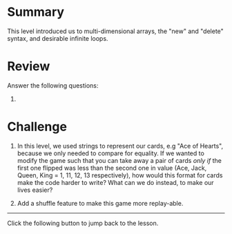 # Summary

This level introduced us to multi-dimensional arrays, the "new" and "delete"
syntax, and desirable infinite loops.

# Review

Answer the following questions:

1.

# Challenge

1. In this level, we used strings to represent our cards, e.g "Ace of Hearts", because we
   only needed to compare for equality. If we wanted to modify the game such that you can
   take away a pair of cards _only if_ the first one flipped was less than the second one in value
   (Ace, Jack, Queen, King = 1, 11, 12, 13 respectively), how would this format for cards make
   the code harder to write? What can we do instead, to make our lives easier?

2. Add a shuffle feature to make this game more replay-able.

---

Click the following button to jump back to the lesson.
